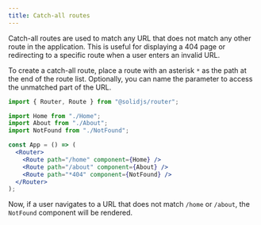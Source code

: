 ```yaml
---
title: Catch-all routes
---
```


Catch-all routes are used to match any URL that does not match any other route in the application. 
This is useful for displaying a 404 page or redirecting to a specific route when a user enters an invalid URL.

To create a catch-all route, place a route with an asterisk `*` as the path at the end of the route list.
Optionally, you can name the parameter to access the unmatched part of the URL.

```jsx
import { Router, Route } from "@solidjs/router";

import Home from "./Home";
import About from "./About";
import NotFound from "./NotFound";

const App = () => (
  <Router>
    <Route path="/home" component={Home} />
    <Route path="/about" component={About} />
    <Route path="*404" component={NotFound} />
  </Router>
);
```

Now, if a user navigates to a URL that does not match `/home` or `/about`, the `NotFound` component will be rendered.
